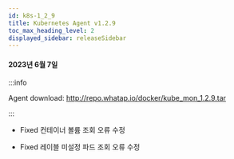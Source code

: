 ```yaml
---
id: k8s-1_2_9
title: Kubernetes Agent v1.2.9
toc_max_heading_level: 2
displayed_sidebar: releaseSidebar
---
```


#### 2023년 6월 7일

:::info

Agent download: http://repo.whatap.io/docker/kube_mon_1.2.9.tar

:::

* <Status>Fixed</Status> 컨테이너 볼륨 조회 오류 수정

* <Status>Fixed</Status> 레이블 미설정 파드 조회 오류 수정
